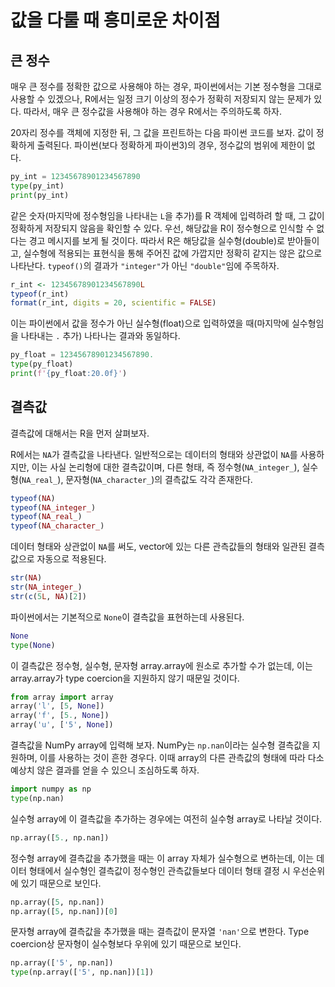 # 값을 다룰 때 흥미로운 차이점 {#interesting-differences}

## 큰 정수

매우 큰 정수를 정확한 값으로 사용해야 하는 경우, 파이썬에서는 기본 정수형을 그대로 사용할 수 있겠으나, R에서는 일정 크기 이상의 정수가 정확히 저장되지 않는 문제가 있다. 따라서, 매우 큰 정수값을 사용해야 하는 경우 R에서는 주의하도록 하자.

20자리 정수를 객체에 지정한 뒤, 그 값을 프린트하는 다음 파이썬 코드를 보자. 값이 정확하게 출력된다. 파이썬(보다 정확하게 파이썬3)의 경우, 정수값의 범위에 제한이 없다.

```python
py_int = 12345678901234567890
type(py_int)
print(py_int)
```


같은 숫자(마지막에 정수형임을 나타내는 `L`을 추가)를 R 객체에 입력하려 할 때, 그 값이 정확하게 저장되지 않음을 확인할 수 있다. 우선, 해당값을 R이 정수형으로 인식할 수 없다는 경고 메시지를 보게 될 것이다. 따라서 R은 해당값을 실수형(double)로 받아들이고, 실수형에 적용되는 표현식을 통해 주어진 값에 가깝지만 정확히 같지는 않은 값으로 나타난다. `typeof()`의 결과가 `"integer"`가 아닌 `"double"`임에 주목하자.

```r
r_int <- 12345678901234567890L
typeof(r_int)
format(r_int, digits = 20, scientific = FALSE)
```


이는 파이썬에서 값을 정수가 아닌 실수형(float)으로 입력하였을 때(마지막에 실수형임을 나타내는 `.` 추가) 나타나는 결과와 동일하다.

```python
py_float = 12345678901234567890.
type(py_float)
print(f'{py_float:20.0f}')
```


## 결측값

결측값에 대해서는 R을 먼저 살펴보자.

R에서는 `NA`가 결측값을 나타낸다. 일반적으로는 데이터의 형태와 상관없이 `NA`를 사용하지만, 이는 사실 논리형에 대한 결측값이며, 다른 형태, 즉 정수형(`NA_integer_`), 실수형(`NA_real_`), 문자형(`NA_character_`)의 결측값도 각각 존재한다.

```r
typeof(NA)
typeof(NA_integer_)
typeof(NA_real_)
typeof(NA_character_)
```

데이터 형태와 상관없이 `NA`를 써도, vector에 있는 다른 관측값들의 형태와 일관된 결측값으로 자동으로 적용된다.

```r
str(NA)
str(NA_integer_)
str(c(5L, NA)[2])
```


파이썬에서는 기본적으로 `None`이 결측값을 표현하는데 사용된다.

```python
None
type(None)
```

이 결측값은 정수형, 실수형, 문자형 array.array에 원소로 추가할 수가 없는데, 이는 array.array가 type coercion을 지원하지 않기 때문일 것이다.

```python
from array import array
array('l', [5, None])
array('f', [5., None])
array('u', ['5', None])
```

결측값을 NumPy array에 입력해 보자. NumPy는 `np.nan`이라는 실수형 결측값을 지원하며, 이를 사용하는 것이 흔한 경우다. 이때 array의 다른 관측값의 형태에 따라 다소 예상치 않은 결과를 얻을 수 있으니 조심하도록 하자.

```python
import numpy as np
type(np.nan)
```

실수형 array에 이 결측값을 추가하는 경우에는 여전히 실수형 array로 나타날 것이다.

```python
np.array([5., np.nan])
```

정수형 array에 결측값을 추가했을 때는 이 array 자체가 실수형으로 변하는데, 이는 데이터 형태에서 실수형인 결측값이 정수형인 관측값들보다 데이터 형태 결정 시 우선순위에 있기 때문으로 보인다.

```python
np.array([5, np.nan])
np.array([5, np.nan])[0]
```


문자형 array에 결측값을 추가했을 때는 결측값이 문자열 `'nan'`으로 변한다. Type coercion상 문자형이 실수형보다 우위에 있기 때문으로 보인다.

```python
np.array(['5', np.nan])
type(np.array(['5', np.nan])[1])
```





